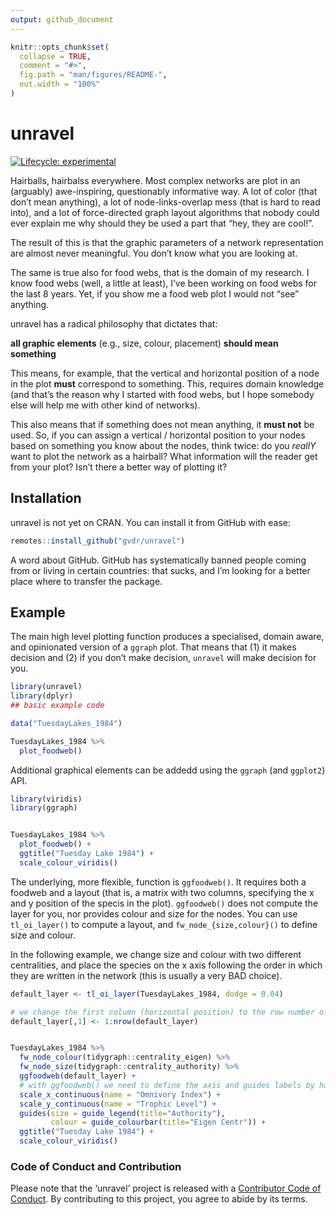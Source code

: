 ```yaml
---
output: github_document
---
```


```r
knitr::opts_chunk$set(
  collapse = TRUE,
  comment = "#>",
  fig.path = "man/figures/README-",
  out.width = "100%"
)
```
# unravel

<!-- badges: start -->
[![Lifecycle: experimental](https://img.shields.io/badge/lifecycle-experimental-orange.svg)](https://www.tidyverse.org/lifecycle/#experimental)
<!-- badges: end -->

Hairballs, hairbalss everywhere. Most complex networks are plot in an (arguably) awe-inspiring, questionably informative way. A lot of color (that don't mean anything), a lot of node-links-overlap mess (that is hard to read into), and a lot of force-directed graph layout algorithms that nobody could ever explain me why should they be used a part that "hey, they are cool!".

The result of this is that the graphic parameters of a network representation are almost never meaningful. You don't know what you are looking at.

The same is true also for food webs, that is the domain of my research. I know food webs (well, a little at least), I've been working on food webs for the last 8 years. Yet, if you show me a food web plot I would not "see" anything.

unravel has a radical philosophy that dictates that:

**all graphic elements** (e.g., size, colour, placement) **should mean something**

This means, for example, that the vertical and horizontal position of a node in the plot **must** correspond to something. This, requires domain knowledge (and that's the reason why I started with food webs, but I hope somebody else will help me with other kind of networks).

This also means that if something does not mean anything, it **must not** be used. So, if you can assign a vertical / horizontal position to your nodes based on something you know about the nodes, think twice: do you *reallY* want to plot the network as a hairball? What information will the reader get from your plot? Isn't there a better way of plotting it?

## Installation

unravel is not yet on CRAN. You can install it from GitHub with ease:

```r
remotes::install_github("gvdr/unravel")
```

A word about GitHub. GitHub has systematically banned people coming from or living in certain countries: that sucks, and I'm looking for a better place where to transfer the package.

## Example

The main high level plotting function produces a specialised, domain aware, and opinionated version of a `ggraph` plot. That means that (1) it makes decision and (2) if you don't make decision, `unravel` will make decision for you.

```r
library(unravel)
library(dplyr)
## basic example code

data("TuesdayLakes_1984")

TuesdayLakes_1984 %>%
  plot_foodweb()
```

Additional graphical elements can be addedd using the `ggraph` (and `ggplot2`) API.

```r
library(viridis)
library(ggraph)


TuesdayLakes_1984 %>%
  plot_foodweb() +
  ggtitle("Tuesday Lake 1984") +
  scale_colour_viridis()
```

The underlying, more flexible, function is `ggfoodweb()`. It requires both a foodweb and a layout (that is, a matrix with two columns, specifying the x and y position of the specis in the plot). `ggfoodweb()` does not compute the layer for you, nor provides colour and size for the nodes. You can use `tl_oi_layer()` to compute a layout, and `fw_node_{size,colour}()` to define size and colour.

In the following example, we change size and colour with two different centralities, and place the species on the x axis following the order in which they are written in the network (this is usually a very BAD choice).

```r
default_layer <- tl_oi_layer(TuesdayLakes_1984, dodge = 0.04)

# we change the first column (horizontal position) to the row number of species
default_layer[,1] <- 1:nrow(default_layer) 


TuesdayLakes_1984 %>%
  fw_node_colour(tidygraph::centrality_eigen) %>%
  fw_node_size(tidygraph::centrality_authority) %>%
  ggfoodweb(default_layer) +
  # with ggfoodweb() we need to define the axis and guides labels by hand
  scale_x_continuous(name = "Omnivory Index") +
  scale_y_continuous(name = "Trophic Level") +
  guides(size = guide_legend(title="Authority"),
         colour = guide_colourbar(title="Eigen Centr")) +
  ggtitle("Tuesday Lake 1984") +
  scale_colour_viridis()
```

### Code of Conduct and Contribution

Please note that the 'unravel' project is released with a
[Contributor Code of Conduct](CODE_OF_CONDUCT.md).
By contributing to this project, you agree to abide by its terms.
